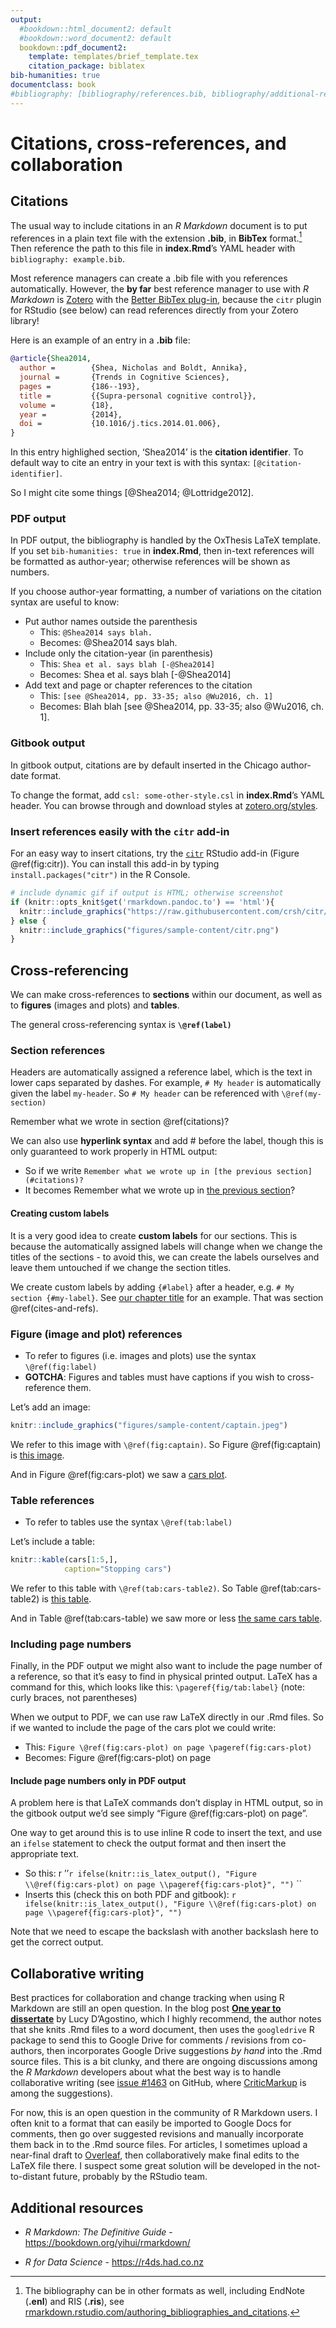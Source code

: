 ```yaml
---
output:
  #bookdown::html_document2: default
  #bookdown::word_document2: default
  bookdown::pdf_document2:
    template: templates/brief_template.tex
    citation_package: biblatex
bib-humanities: true
documentclass: book
#bibliography: [bibliography/references.bib, bibliography/additional-references.bib]
---
```


# Citations, cross-references, and collaboration {#cites-and-refs} 
\chaptermark{Citations and cross-refs}
\minitoc <!-- this will include a mini table of contents-->

## Citations
The usual way to include citations in an *R Markdown* document is to put references in a plain text file with the extension **.bib**, in **BibTex** format.[^bib-formats]
Then reference the path to this file in **index.Rmd**'s YAML header with `bibliography: example.bib`.

[^bib-formats]: The bibliography can be in other formats as well, including EndNote (**.enl**) and RIS (**.ris**), see [rmarkdown.rstudio.com/authoring_bibliographies_and_citations](https://rmarkdown.rstudio.com/authoring_bibliographies_and_citations.html).

Most reference managers can create a .bib file with you references automatically.
However, the **by far** best reference manager to use with *R Markdown* is [Zotero](https://www.zotero.org) with the [Better BibTex plug-in](https://retorque.re/zotero-better-bibtex/), because the `citr` plugin for RStudio (see below) can read references directly from your Zotero library!

Here is an example of an entry in a **.bib** file:
```bibtex
@article{Shea2014,
  author =        {Shea, Nicholas and Boldt, Annika},
  journal =       {Trends in Cognitive Sciences},
  pages =         {186--193},
  title =         {{Supra-personal cognitive control}},
  volume =        {18},
  year =          {2014},
  doi =           {10.1016/j.tics.2014.01.006},
}
```

In this entry highlighed section, 'Shea2014' is the **citation identifier**.
To default way to cite an entry in your text is with this syntax: `[@citation-identifier]`.

So I might cite some things [@Shea2014; @Lottridge2012].

### PDF output
In PDF output, the bibliography is handled by the OxThesis LaTeX template.
If you set `bib-humanities: true` in **index.Rmd**, then in-text references will be formatted as author-year; otherwise references will be shown as numbers.

If you choose author-year formatting, a number of variations on the citation syntax are useful to know:

- Put author names outside the parenthesis
  - This: `@Shea2014 says blah.`
  - Becomes: @Shea2014 says blah.
- Include only the citation-year (in parenthesis)
  - This: `Shea et al. says blah [-@Shea2014]`
  - Becomes: Shea et al. says blah [-@Shea2014]
- Add text and page or chapter references to the citation
  - This: `[see @Shea2014, pp. 33-35; also @Wu2016, ch. 1]`
  - Becomes: Blah blah [see @Shea2014, pp. 33-35; also @Wu2016, ch. 1].

### Gitbook output
In gitbook output, citations are by default inserted in the Chicago author-date format.

To change the format, add `csl: some-other-style.csl` in **index.Rmd**'s YAML header. 
You can browse through and download styles at [zotero.org/styles](https://www.zotero.org/styles).


\clearpage

<!-- clearpage ends the page, and also dumps out all floats.
  Floats are things like tables and figures. -->

### Insert references easily with the `citr` add-in
For an easy way to insert citations, try the [`citr`](https://github.com/crsh/citr) RStudio add-in (Figure \@ref(fig:citr)).
You can install this add-in by typing `install.packages("citr")` in the R Console.

```r
# include dynamic gif if output is HTML; otherwise screenshot
if (knitr::opts_knit$get('rmarkdown.pandoc.to') == 'html'){
  knitr::include_graphics("https://raw.githubusercontent.com/crsh/citr/master/tools/images/addin_demo.gif")
} else {
  knitr::include_graphics("figures/sample-content/citr.png")
}
```

## Cross-referencing
We can make cross-references to **sections** within our document, as well as to **figures** (images and plots) and **tables**.

The general cross-referencing syntax is **`\@ref(label)`**

### Section references
Headers are automatically assigned a reference label, which is the text in lower caps separated by dashes. For example, `# My header` is automatically given the label `my-header`. So `# My header` can be referenced with `\@ref(my-section)`

Remember what we wrote in section \@ref(citations)?

We can also use **hyperlink syntax** and add \# before the label, though this is only guaranteed to work properly in HTML output:

- So if we write `Remember what we wrote up in [the previous section](#citations)?`
- It becomes Remember what we wrote up in [the previous section](#citations)?

#### Creating custom labels
It is a very good idea to create **custom labels** for our sections. This is because the automatically assigned labels will change when we change the titles of the sections - to avoid this, we can create the labels ourselves and leave them untouched if we change the section titles.

We create custom labels by adding `{#label}` after a header, e.g. `# My section {#my-label}`.
See [our chapter title](#cites-and-refs) for an example. That was section \@ref(cites-and-refs).

### Figure (image and plot) references
- To refer to figures (i.e. images and plots) use the syntax `\@ref(fig:label)`
- **GOTCHA**: Figures and tables must have captions if you wish to cross-reference them.

Let's add an image:
```r
knitr::include_graphics("figures/sample-content/captain.jpeg")
```

We refer to this image with `\@ref(fig:captain)`.
So Figure \@ref(fig:captain) is [this image](#fig:captain).

And in Figure \@ref(fig:cars-plot) we saw a [cars plot](#fig:cars-plot).


### Table references
- To refer to tables use the syntax `\@ref(tab:label)`

Let's include a table:
```r
knitr::kable(cars[1:5,],
            caption="Stopping cars")
```

We refer to this table with `\@ref(tab:cars-table2)`. 
So Table \@ref(tab:cars-table2) is [this table](#tab:cars-table2).

And in Table \@ref(tab:cars-table) we saw more or less [the same cars table](#tab:cars-table).

### Including page numbers
Finally, in the PDF output we might also want to include the page number of a reference, so that it's easy to find in physical printed output.
LaTeX has a command for this, which looks like this: `\pageref{fig/tab:label}` (note: curly braces, not parentheses)

When we output to PDF, we can use raw LaTeX directly in our .Rmd files. So if we wanted to include the page of the cars plot we could write:

- This: `Figure \@ref(fig:cars-plot) on page \pageref(fig:cars-plot)`
- Becomes: Figure \@ref(fig:cars-plot) on page \pageref{fig:cars-plot}

#### Include page numbers only in PDF output
A problem here is that LaTeX commands don't display in HTML output, so in the gitbook output we'd see simply "Figure \@ref(fig:cars-plot) on page ".

One way to get around this is to use inline R code to insert the text, and use an `ifelse` statement to check the output format and then insert the appropriate text.

- So this: `` ``r ''`r ifelse(knitr::is_latex_output(), "Figure \\@ref(fig:cars-plot) on page \\pageref{fig:cars-plot}", "")` ``
- Inserts this (check this on both PDF and gitbook): `r ifelse(knitr::is_latex_output(), "Figure \\@ref(fig:cars-plot) on page \\pageref{fig:cars-plot}", "")`

Note that we need to escape the backslash with another backslash here to get the correct output.


## Collaborative writing

Best practices for collaboration and change tracking when using R Markdown are still an open question. 
In the blog post [**One year to dissertate**](https://livefreeordichotomize.com/2018/09/14/one-year-to-dissertate/) by Lucy D'Agostino, which I highly recommend, the author notes that she knits .Rmd files to a word document, then uses the `googledrive` R package to send this to Google Drive for comments / revisions from co-authors, then incorporates Google Drive suggestions *by hand* into the .Rmd source files. 
This is a bit clunky, and there are ongoing discussions among the _R Markdown_ developers about what the best way is to handle collaborative writing (see [issue #1463](https://github.com/rstudio/rmarkdown/issues/1463) on GitHub, where [CriticMarkup](http://criticmarkup.com) is among the suggestions).

For now, this is an open question in the community of R Markdown users. 
I often knit to a format that can easily be imported to Google Docs for comments, then go over suggested revisions and manually incorporate them back in to the .Rmd source files. 
For articles, I sometimes upload a near-final draft to [Overleaf](https://www.overleaf.com/), then collaboratively make final edits to the LaTeX file there. 
I suspect some great solution will be developed in the not-to-distant future, probably by the RStudio team.


## Additional resources

- *R Markdown: The Definitive Guide* - <https://bookdown.org/yihui/rmarkdown/>

- *R for Data Science* - <https://r4ds.had.co.nz>
